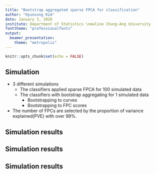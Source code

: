```yaml
---
title: "Bootstrap aggregated sparse FPCA for classification"
author: "Hyunsung Kim"
date: January 3, 2020
institute: Department of Statistics \newline Chung-Ang University
fonttheme: "professionalfonts"
output:
  beamer_presentation:
    theme: "metropolis"
---
```


```r
knitr::opts_chunk$set(echo = FALSE)
```


## Simulation

- 3 different simulations
  - The classifiers applied sparse FPCA for 100 simulated data
  - The classifiers with bootstrap aggregating for 1 simulated data
    - Bootstrapping to curves
    - Bootstrapping to FPC scores
- The number of FPCs are selected by the proportion of variance explained(PVE) with over 99\%.


## Simulation results

\begin{table}[ht]
  \caption{The accuracy of classifiers after FPCA}
  \centering
  \tiny
  \begin{tabular}{cccccccc}
    \hline
    No. \\of obs & Logistic & SVM(Linear) & SVM(Gaussian) & SVM(Sigmoid) & SVM(Poly) \\ 
    \hline
     2 & 0.715 & 0.714 & 0.657 & 0.681 & 0.640 \\ 
     3 & 0.785 & 0.788 & 0.742 & 0.761 & 0.724 \\ 
     4 & 0.832 & 0.832 & 0.785 & 0.804 & 0.774 \\ 
     5 & 0.855 & 0.853 & 0.819 & 0.835 & 0.808 \\ 
     6 & 0.875 & 0.874 & 0.844 & 0.856 & 0.833 \\ 
     7 & 0.889 & 0.891 & 0.864 & 0.869 & 0.857 \\ 
     8 & 0.902 & 0.898 & 0.869 & 0.879 & 0.863 \\ 
     9 & 0.905 & 0.907 & 0.885 & 0.885 & 0.871 \\ 
    10 & 0.904 & 0.905 & 0.877 & 0.884 & 0.873 \\ 
    11 & 0.911 & 0.913 & 0.889 & 0.891 & 0.879 \\ 
    12 & 0.912 & 0.912 & 0.893 & 0.893 & 0.883 \\ 
    13 & 0.914 & 0.917 & 0.896 & 0.900 & 0.890 \\ 
    14 & 0.917 & 0.918 & 0.889 & 0.899 & 0.887 \\ 
    15 & 0.920 & 0.919 & 0.892 & 0.897 & 0.887 \\ 
    16 & \textcolor{red}{0.922} & 0.922 & 0.893 & 0.898 & 0.893 \\ 
    17 & 0.919 & 0.918 & 0.896 & 0.899 & 0.891 \\ 
    18 & 0.922 & 0.922 & 0.896 & 0.905 & 0.891 \\ 
    \hline
    Average & 0.882 & \textcolor{red}{0.883} & 0.852 & 0.861 & 0.844 \\
    \hline
  \end{tabular}
\end{table}


## Simulation results

\begin{table}[ht]
  \caption{The accuracy of classifiers with bootstrap aggregated curves}
  \centering
  \tiny
  \begin{tabular}{cccccc}
    \hline
    No. \\of obs & Logistic & SVM(Linear) & SVM(Gaussian) & SVM(Sigmoid) \\ 
    \hline
     2 & 0.75 & 0.75 & 0.74 & 0.70 \\ 
     3 & 0.76 & 0.76 & 0.75 & 0.74 \\ 
     4 & 0.78 & 0.79 & 0.78 & 0.78 \\ 
     5 & 0.71 & 0.73 & 0.73 & 0.72 \\ 
     6 & 0.77 & 0.77 & 0.76 & 0.76 \\ 
     7 & 0.85 & 0.85 & 0.85 & 0.84 \\ 
     8 & 0.77 & 0.76 & 0.81 & 0.77 \\ 
     9 & 0.77 & 0.80 & 0.77 & 0.80 \\ 
    10 & 0.82 & 0.82 & 0.82 & 0.83 \\ 
    11 & \textcolor{red}{0.86} & 0.83 & 0.83 & 0.86 \\ 
    12 & 0.83 & \textcolor{red}{0.86} & 0.83 & 0.83 \\ 
    13 & 0.81 & 0.81 & 0.80 & 0.81 \\ 
    14 & 0.83 & 0.78 & 0.81 & 0.84 \\ 
    15 & 0.80 & 0.81 & 0.80 & 0.76 \\ 
    16 & 0.81 & 0.77 & 0.80 & 0.80 \\ 
    17 & 0.81 & 0.76 & 0.78 & 0.76 \\ 
    18 & 0.80 & 0.82 & 0.81 & 0.81 \\ 
    \hline
    Average & \textcolor{red}{0.796} & 0.792 & 0.792 & 0.789 \\
    \hline
  \end{tabular}
\end{table}


## Simulation results

\begin{table}[ht]
  \caption{The accuracy of classifiers with bootstrap aggregated FPC scores}
  \centering
  \tiny
  \begin{tabular}{cccccccc}
    \hline
    No. \\of obs & Logistic & SVM(Linear) & SVM(Gaussian) & SVM(Sigmoid) & SVM(Poly) \\ 
    \hline
     2 & 0.710 & 0.700 & 0.680 & 0.660 & 0.760 \\ 
     3 & 0.740 & 0.750 & 0.710 & 0.710 & 0.730 \\ 
     4 & 0.770 & 0.740 & 0.650 & 0.740 & 0.760 \\ 
     5 & 0.700 & 0.700 & 0.690 & 0.730 & 0.700 \\ 
     6 & 0.780 & 0.780 & 0.770 & 0.770 & 0.800 \\ 
     7 & 0.820 & 0.850 & 0.800 & 0.830 & 0.790 \\ 
     8 & 0.770 & 0.800 & 0.780 & 0.770 & 0.780 \\ 
     9 & 0.800 & 0.780 & 0.780 & 0.770 & 0.770 \\ 
    10 & 0.810 & 0.820 & 0.810 & 0.800 & 0.790 \\ 
    11 & 0.860 & \textcolor{red}{0.880} & 0.840 & 0.790 & 0.870 \\ 
    12 & 0.830 & 0.840 & 0.820 & 0.800 & 0.840 \\ 
    13 & 0.810 & 0.800 & 0.840 & 0.810 & 0.810 \\ 
    14 & 0.820 & 0.830 & 0.810 & 0.780 & 0.840 \\ 
    15 & 0.800 & 0.810 & 0.830 & 0.780 & 0.830 \\ 
    16 & 0.810 & 0.790 & 0.810 & 0.780 & 0.810 \\ 
    17 & 0.810 & 0.810 & 0.830 & 0.780 & 0.820 \\ 
    18 & 0.800 & 0.810 & 0.830 & 0.790 & 0.810 \\  
    \hline
    Average & 0.791 & 0.794 & 0.781 & 0.770 & \textcolor{red}{0.795} \\
    \hline
  \end{tabular}
\end{table}

